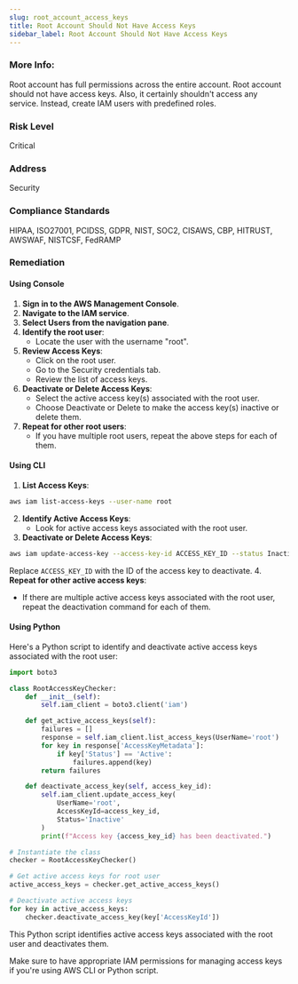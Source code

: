 ```yaml
---
slug: root_account_access_keys
title: Root Account Should Not Have Access Keys
sidebar_label: Root Account Should Not Have Access Keys
---
```


### More Info:

Root account has full permissions across the entire account. Root account should not have access keys. Also, it certainly shouldn't access any service. Instead, create IAM users with predefined roles.

### Risk Level

Critical

### Address

Security

### Compliance Standards

HIPAA, ISO27001, PCIDSS, GDPR, NIST, SOC2, CISAWS, CBP, HITRUST, AWSWAF, NISTCSF, FedRAMP

### Remediation

#### Using Console

1. **Sign in to the AWS Management Console**.
2. **Navigate to the IAM service**.
3. **Select Users from the navigation pane**.
4. **Identify the root user**:
   - Locate the user with the username "root".
5. **Review Access Keys**:
   - Click on the root user.
   - Go to the Security credentials tab.
   - Review the list of access keys.
6. **Deactivate or Delete Access Keys**:
   - Select the active access key(s) associated with the root user.
   - Choose Deactivate or Delete to make the access key(s) inactive or delete them.
7. **Repeat for other root users**:
   - If you have multiple root users, repeat the above steps for each of them.

#### Using CLI

1. **List Access Keys**:
```bash
aws iam list-access-keys --user-name root
```
2. **Identify Active Access Keys**:
   - Look for active access keys associated with the root user.
3. **Deactivate or Delete Access Keys**:
```bash
aws iam update-access-key --access-key-id ACCESS_KEY_ID --status Inactive --user-name root
```
Replace `ACCESS_KEY_ID` with the ID of the access key to deactivate.
4. **Repeat for other active access keys**:
   - If there are multiple active access keys associated with the root user, repeat the deactivation command for each of them.

#### Using Python

Here's a Python script to identify and deactivate active access keys associated with the root user:

```python
import boto3

class RootAccessKeyChecker:
    def __init__(self):
        self.iam_client = boto3.client('iam')

    def get_active_access_keys(self):
        failures = []
        response = self.iam_client.list_access_keys(UserName='root')
        for key in response['AccessKeyMetadata']:
            if key['Status'] == 'Active':
                failures.append(key)
        return failures

    def deactivate_access_key(self, access_key_id):
        self.iam_client.update_access_key(
            UserName='root',
            AccessKeyId=access_key_id,
            Status='Inactive'
        )
        print(f"Access key {access_key_id} has been deactivated.")

# Instantiate the class
checker = RootAccessKeyChecker()

# Get active access keys for root user
active_access_keys = checker.get_active_access_keys()

# Deactivate active access keys
for key in active_access_keys:
    checker.deactivate_access_key(key['AccessKeyId'])
```

This Python script identifies active access keys associated with the root user and deactivates them.

Make sure to have appropriate IAM permissions for managing access keys if you're using AWS CLI or Python script.
